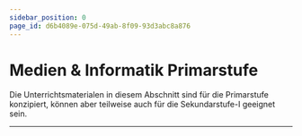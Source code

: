 ```yaml
---
sidebar_position: 0
page_id: d6b4089e-075d-49ab-8f09-93d3abc8a876
---
```


# Medien & Informatik Primarstufe

Die Unterrichtsmaterialen in diesem Abschnitt sind für die Primarstufe konzipiert, können aber teilweise auch für die Sekundarstufe-I geeignet sein.

---
